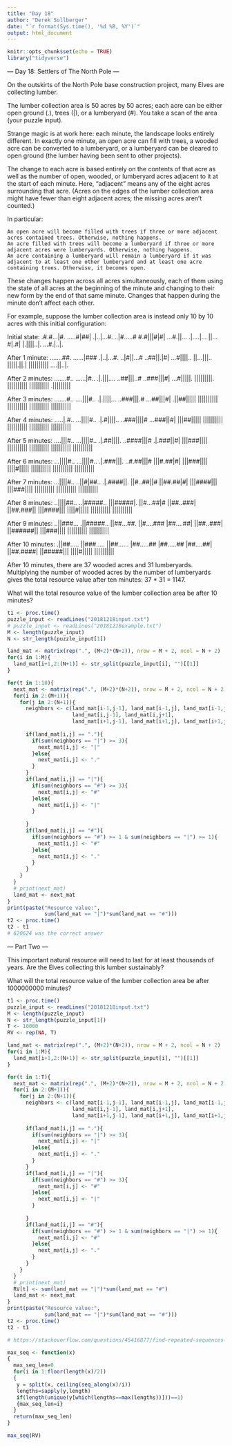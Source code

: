 ```yaml
---
title: "Day 18"
author: "Derek Sollberger"
date: "`r format(Sys.time(), '%d %B, %Y')`"
output: html_document
---
```


```r
knitr::opts_chunk$set(echo = TRUE)
library("tidyverse")
```

--- Day 18: Settlers of The North Pole ---

On the outskirts of the North Pole base construction project, many Elves are collecting lumber.

The lumber collection area is 50 acres by 50 acres; each acre can be either open ground (.), trees (|), or a lumberyard (#). You take a scan of the area (your puzzle input).

Strange magic is at work here: each minute, the landscape looks entirely different. In exactly one minute, an open acre can fill with trees, a wooded acre can be converted to a lumberyard, or a lumberyard can be cleared to open ground (the lumber having been sent to other projects).

The change to each acre is based entirely on the contents of that acre as well as the number of open, wooded, or lumberyard acres adjacent to it at the start of each minute. Here, "adjacent" means any of the eight acres surrounding that acre. (Acres on the edges of the lumber collection area might have fewer than eight adjacent acres; the missing acres aren't counted.)

In particular:

    An open acre will become filled with trees if three or more adjacent acres contained trees. Otherwise, nothing happens.
    An acre filled with trees will become a lumberyard if three or more adjacent acres were lumberyards. Otherwise, nothing happens.
    An acre containing a lumberyard will remain a lumberyard if it was adjacent to at least one other lumberyard and at least one acre containing trees. Otherwise, it becomes open.

These changes happen across all acres simultaneously, each of them using the state of all acres at the beginning of the minute and changing to their new form by the end of that same minute. Changes that happen during the minute don't affect each other.

For example, suppose the lumber collection area is instead only 10 by 10 acres with this initial configuration:

Initial state:
.#.#...|#.
.....#|##|
.|..|...#.
..|#.....#
#.#|||#|#|
...#.||...
.|....|...
||...#|.#|
|.||||..|.
...#.|..|.

After 1 minute:
.......##.
......|###
.|..|...#.
..|#||...#
..##||.|#|
...#||||..
||...|||..
|||||.||.|
||||||||||
....||..|.

After 2 minutes:
.......#..
......|#..
.|.|||....
..##|||..#
..###|||#|
...#|||||.
|||||||||.
||||||||||
||||||||||
.|||||||||

After 3 minutes:
.......#..
....|||#..
.|.||||...
..###|||.#
...##|||#|
.||##|||||
||||||||||
||||||||||
||||||||||
||||||||||

After 4 minutes:
.....|.#..
...||||#..
.|.#||||..
..###||||#
...###||#|
|||##|||||
||||||||||
||||||||||
||||||||||
||||||||||

After 5 minutes:
....|||#..
...||||#..
.|.##||||.
..####|||#
.|.###||#|
|||###||||
||||||||||
||||||||||
||||||||||
||||||||||

After 6 minutes:
...||||#..
...||||#..
.|.###|||.
..#.##|||#
|||#.##|#|
|||###||||
||||#|||||
||||||||||
||||||||||
||||||||||

After 7 minutes:
...||||#..
..||#|##..
.|.####||.
||#..##||#
||##.##|#|
|||####|||
|||###||||
||||||||||
||||||||||
||||||||||

After 8 minutes:
..||||##..
..|#####..
|||#####|.
||#...##|#
||##..###|
||##.###||
|||####|||
||||#|||||
||||||||||
||||||||||

After 9 minutes:
..||###...
.||#####..
||##...##.
||#....###
|##....##|
||##..###|
||######||
|||###||||
||||||||||
||||||||||

After 10 minutes:
.||##.....
||###.....
||##......
|##.....##
|##.....##
|##....##|
||##.####|
||#####|||
||||#|||||
||||||||||

After 10 minutes, there are 37 wooded acres and 31 lumberyards. Multiplying the number of wooded acres by the number of lumberyards gives the total resource value after ten minutes: 37 * 31 = 1147.

What will the total resource value of the lumber collection area be after 10 minutes?

```r
t1 <- proc.time()
puzzle_input <- readLines("20181218input.txt")
# puzzle_input <- readLines("20181218example.txt")
M <- length(puzzle_input)
N <- str_length(puzzle_input[1])

land_mat <- matrix(rep(".", (M+2)*(N+2)), nrow = M + 2, ncol = N + 2)
for(i in 1:M){
  land_mat[i+1,2:(N+1)] <- str_split(puzzle_input[i], "")[[1]]
}

for(t in 1:10){
  next_mat <- matrix(rep(".", (M+2)*(N+2)), nrow = M + 2, ncol = N + 2)
  for(i in 2:(M+1)){
    for(j in 2:(N+1)){
      neighbors <- c(land_mat[i-1,j-1], land_mat[i-1,j], land_mat[i-1,j+1],
                     land_mat[i,j-1], land_mat[i,j+1],
                     land_mat[i+1,j-1], land_mat[i+1,j], land_mat[i+1,j+1])
      
      if(land_mat[i,j] == "."){
        if(sum(neighbors == "|") >= 3){
          next_mat[i,j] <- "|"
        }else{
          next_mat[i,j] <- "."
        }
      }
      if(land_mat[i,j] == "|"){
        if(sum(neighbors == "#") >= 3){
          next_mat[i,j] <- "#"
        }else{
          next_mat[i,j] <- "|"
        }
          
      }
      if(land_mat[i,j] == "#"){
        if(sum(neighbors == "#") >= 1 & sum(neighbors == "|") >= 1){
          next_mat[i,j] <- "#"
        }else{
          next_mat[i,j] <- "."
        }
      }
    }
  }
  # print(next_mat)
  land_mat <- next_mat
}
print(paste("Resource value:",
            sum(land_mat == "|")*sum(land_mat == "#")))
t2 <- proc.time()
t2 - t1
# 620624 was the correct answer
```
--- Part Two ---

This important natural resource will need to last for at least thousands of years. Are the Elves collecting this lumber sustainably?

What will the total resource value of the lumber collection area be after 1000000000 minutes?

```r
t1 <- proc.time()
puzzle_input <- readLines("20181218input.txt")
M <- length(puzzle_input)
N <- str_length(puzzle_input[1])
T <- 10000
RV <- rep(NA, T)

land_mat <- matrix(rep(".", (M+2)*(N+2)), nrow = M + 2, ncol = N + 2)
for(i in 1:M){
  land_mat[i+1,2:(N+1)] <- str_split(puzzle_input[i], "")[[1]]
}

for(t in 1:T){
  next_mat <- matrix(rep(".", (M+2)*(N+2)), nrow = M + 2, ncol = N + 2)
  for(i in 2:(M+1)){
    for(j in 2:(N+1)){
      neighbors <- c(land_mat[i-1,j-1], land_mat[i-1,j], land_mat[i-1,j+1],
                     land_mat[i,j-1], land_mat[i,j+1],
                     land_mat[i+1,j-1], land_mat[i+1,j], land_mat[i+1,j+1])
      
      if(land_mat[i,j] == "."){
        if(sum(neighbors == "|") >= 3){
          next_mat[i,j] <- "|"
        }else{
          next_mat[i,j] <- "."
        }
      }
      if(land_mat[i,j] == "|"){
        if(sum(neighbors == "#") >= 3){
          next_mat[i,j] <- "#"
        }else{
          next_mat[i,j] <- "|"
        }
          
      }
      if(land_mat[i,j] == "#"){
        if(sum(neighbors == "#") >= 1 & sum(neighbors == "|") >= 1){
          next_mat[i,j] <- "#"
        }else{
          next_mat[i,j] <- "."
        }
      }
    }
  }
  # print(next_mat)
  RV[t] <- sum(land_mat == "|")*sum(land_mat == "#")
  land_mat <- next_mat
}
print(paste("Resource value:",
            sum(land_mat == "|")*sum(land_mat == "#")))
t2 <- proc.time()
t2 - t1
```

```r
# https://stackoverflow.com/questions/45416877/find-repeated-sequences-of-different-numbers

max_seq <- function(x)
{
  max_seq_len=0
  for(i in 1:floor(length(x)/2))
  {
   y = split(x, ceiling(seq_along(x)/i))
   lengths=sapply(y,length)
   if(length(unique(y[which(lengths==max(lengths))]))==1)
   {max_seq_len=i}
  }
  return(max_seq_len)
}

max_seq(RV)
```

